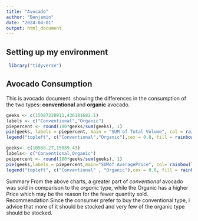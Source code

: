 ---
title: "Avocado"
author: "Benjamin"
date: "2024-04-01"
output: html_document
---

## Setting up my environment
```{r setup, include=FALSE}
 library("tidyverse")
```

## Avocado Consumption

This is avocado document. showing the differences in the consumption of the two types: **conventional** and **organic** avocado.

```{r sum of Total Volume}
geeks <- c(15087220911,436181682.1)
labels <- c("Conventional","Organic")
piepercent <- round(100*geeks/sum(geeks), 1)
pie(geeks, labels = piepercent, main = "SUM of Total Volume", col = rainbow(length(geeks)))
legend("topleft", c("Conventional","Organic"),cex = 0.8, fill = rainbow(length(geeks)))
```

```{r SUM of Average Price, echo=FALSE}

geeks<- c(10568.27,15089.43)
labels<- c("Conventional,Organic")
peipercent <- round(100*geeks/sum(geeks), 1)
pie(geeks,labels = piepercent,main="SUMof AveragePrice", col= rainbow(length(geeks)))
legend("topleft", c("Conventional" , "Organic"),cex = 0.8, fill = rainbow(length(geeks)))
```

Summary
   From the above charts, a greater part of *conventional* avocado was sold in comparison to the *organic* type, while the Organic has a higher Price which may be the reason for the fewer quantity sold.
Recommendation
   Since the consumer prefer to buy the conventional type, i advice that more of it should be stocked and very few of the organic type should be stocked.
